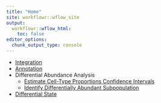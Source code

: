 ```yaml
---
title: "Home"
site: workflowr::wflow_site
output:
  workflowr::wflow_html:
    toc: false
editor_options:
  chunk_output_type: console
---
```


- [Integration](sample_integration.html)
- [Annotation](cell_annotation.html)
- Differential Abundance Analysis
  - [Estimate Cell-Type Proportions Confidence Intervals](compositional_analysis.html)
  - [Identify Differentially Abundant Subpopulation](differential_abundance_subpopulation.html)
- [Differential State](differential_state_analysis.html)
